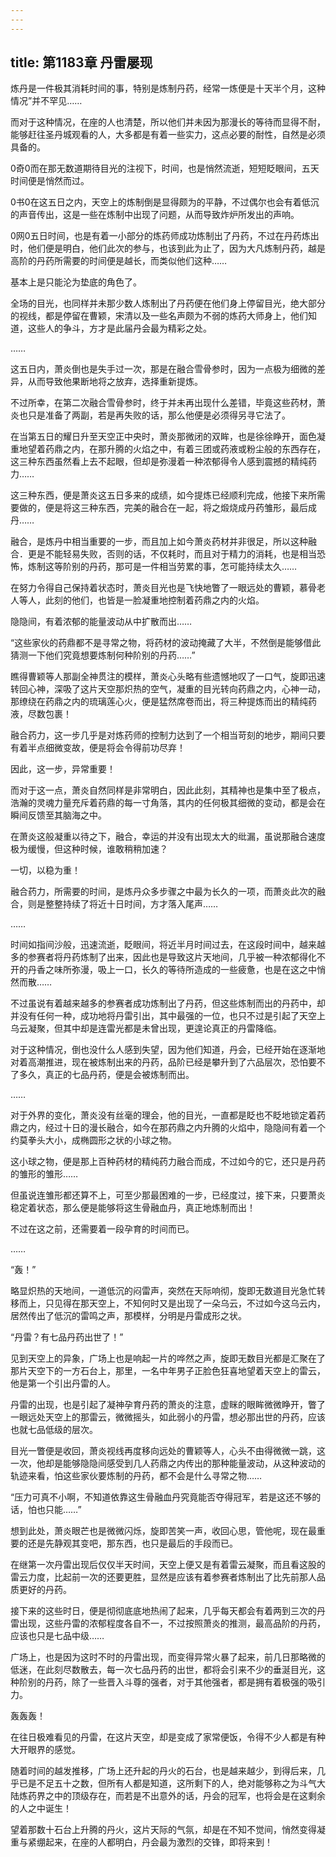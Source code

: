 ```yaml
---
---
---
```

title: 第1183章 丹雷屡现
---



炼丹是一件极其消耗时间的事，特别是炼制丹药，经常一炼便是十天半个月，这种情况”并不罕见……

而对于这种情况，在座的人也清楚，所以他们并未因为那漫长的等待而显得不耐，能够赶往圣丹城观看的人，大多都是有着一些实力，这点必要的耐性，自然是必须具备的。

0奇0而在那无数道期待目光的注视下，时间，也是悄然流逝，短短眨眼间，五天时间便是悄然而过。

0书0在这五日之内，天空上的炼制倒是显得颇为的平静，不过偶尔也会有着低沉的声音传出，这是一些在炼制中出现了问题，从而导致炸炉所发出的声响。

0网0五日时间，也是有着一小部分的炼药师成功炼制出了丹药，不过在丹药炼出时，他们便是明白，他们此次的参与，也该到此为止了，因为大凡炼制丹药，越是高阶的丹药所需要的时间便是越长，而类似他们这种……

基本上是只能沦为垫底的角色了。

全场的目光，也同样并未那少数人炼制出了丹药便在他们身上停留目光，绝大部分的视线，都是停留在曹颖，宋清以及一些名声颇为不弱的炼药大师身上，他们知道，这些人的争斗，方才是此届丹会最为精彩之处。

……

这五日内，萧炎倒也是失手过一次，那是在融合雪骨参时，因为一点极为细微的差异，从而导致他果断地将之放弃，选择重新提炼。

不过所幸，在第二次融合雪骨参时，终于并未再出现什么差错，毕竟这些药材，萧炎也只是准备了两副，若是再失败的话，那么他便是必须得另寻它法了。

在当第五日的耀日升至天空正中央时，萧炎那微闭的双眸，也是徐徐睁开，面色凝重地望着药鼎之内，在那升腾的火焰之中，有着三团或药液或粉尘般的东西存在，这三种东西虽然看上去不起眼，但却是弥漫着一种浓郁得令人感到震撼的精纯药力……

这三种东西，便是萧炎这五日多来的成绩，如今提炼已经顺利完成，他接下来所需要做的，便是将这三种东西，完美的融合在一起，将之煅烧成丹药雏形，最后成丹……

融合，是炼丹中相当重要的一步，而且加上如今萧炎药材并非很足，所以这种融合．更是不能轻易失败，否则的话，不仅耗时，而且对于精力的消耗，也是相当恐怖，炼制这等阶别的丹药，那可是一件相当劳累的事，怎可能持续太久……

在努力令得自己保持着状态时，萧炎目光也是飞快地瞥了一眼远处的曹颖，慕骨老人等人，此刻的他们，也皆是一脸凝重地控制着药鼎之内的火焰。

隐隐间，有着浓郁的能量波动从中扩散而出……

“这些家伙的药鼎都不是寻常之物，将药材的波动掩藏了大半，不然倒是能够借此猜测一下他们究竟想要炼制何种阶别的丹药……”

瞧得曹颖等人那副全神贯注的模样，萧炎心头略有些遗憾地叹了一口气，旋即迅速转回心神，深吸了这片天空那炽热的空气，凝重的目光转向药鼎之内，心神一动，那缭绕在药鼎之内的琉璃莲心火，便是猛然席卷而出，将三种提炼而出的精纯药液，尽数包裹！

融合药力，这一步几乎是对炼药师的控制力达到了一个相当苛刻的地步，期间只要有着半点细微变故，便是将会令得前功尽弃！

因此，这一步，异常重要！

而对于这一点，萧炎自然同样是非常明白，因此此刻，其精神也是集中至了极点，浩瀚的灵魂力量充斥着药鼎的每一寸角落，其内的任何极其细微的变动，都是会在瞬间反馈至其脑海之中。

在萧炎这般凝重以待之下，融合，幸运的并没有出现太大的纰漏，虽说那融合速度极为缓慢，但这种时候，谁敢稍稍加速？

一切，以稳为重！

融合药力，所需要的时间，是炼丹众多步骤之中最为长久的一项，而萧炎此次的融合，则是整整持续了将近十日时间，方才落入尾声……

……

时间如指间沙般，迅速流逝，眨眼间，将近半月时间过去，在这段时间中，越来越多的参赛者将丹药炼制了出来，因此也是导致这片天地间，几乎被一种浓郁得化不开的丹香之味所弥漫，吸上一口，长久的等待所造成的一些疲惫，也是在这之中悄然而散……

不过虽说有着越来越多的参赛者成功炼制出了丹药，但这些炼制而出的丹药中，却并没有任何一种，成功地将丹雷引出，其中最强的一位，也只不过是引起了天空上乌云凝聚，但其中却是连雷光都是未曾出现，更遑论真正的丹雷降临。

对于这种情况，倒也没什么人感到失望，因为他们知道，丹会，已经开始在逐渐地对着高潮推进，现在被炼制出来的丹药，品阶已经是攀升到了六品层次，恐怕要不了多久，真正的七品丹药，便是会被炼制而出。

……

对于外界的变化，萧炎没有丝毫的理会，他的目光，一直都是眨也不眨地锁定着药鼎之内，经过十日的漫长融合，如今在那药鼎之内升腾的火焰中，隐隐间有着一个约莫拳头大小，成椭圆形之状的小球之物。

这小球之物，便是那上百种药材的精纯药力融合而成，不过如今的它，还只是丹药的雏形的雏形……

但虽说连雏形都还算不上，可至少那最困难的一步，已经度过，接下来，只要萧炎稳定着状态，那么便是能够将这生骨融血丹，真正地炼制而出！

不过在这之前，还需要着一段孕育的时间而已。

……

“轰！”

略显炽热的天地间，一道低沉的闷雷声，突然在天际响彻，旋即无数道目光急忙转移而上，只见得在那天空上，不知何时又是出现了一朵乌云，不过如今这乌云内，居然传出了低沉的雷鸣之声，那模样，分明是丹雷成形之状。

“丹雷？有七品丹药出世了！”

见到天空上的异象，广场上也是响起一片的哗然之声，旋即无数目光都是汇聚在了那片天空下的一方石台上，那里，一名中年男子正脸色狂喜地望着天空上的雷云，他是第一个引出丹雷的人。

丹雷的出现，也是引起了凝神孕育丹药的萧炎的注意，虚眯的眼眸微微睁开，瞥了一眼远处天空上的那雷云，微微摇头，如此弱小的丹雷，想必那出世的丹药，应该也就七品低级的层次。

目光一瞥便是收回，萧炎视线再度移向远处的曹颖等人，心头不由得微微一跳，这一次，他却是能够隐隐间感受到几人药鼎之内传出的那种能量波动，从这种波动的轨迹来看，怕这些家伙要炼制的丹药，都不会是什么寻常之物……

“压力可真不小啊，不知道依靠这生骨融血丹究竟能否夺得冠军，若是这还不够的话，怕也只能……”

想到此处，萧炎眼芒也是微微闪烁，旋即苦笑一声，收回心思，管他呢，现在最重要的还是先静观其变吧，那东西，也只是最后的手段而已。

在继第一次丹雷出现后仅仅半天时间，天空上便又是有着雷云凝聚，而且看这股的雷云力度，比起前一次的还要更胜，显然是应该有着参赛者炼制出了比先前那人品质更好的丹药。

接下来的这些时日，便是彻彻底底地热闹了起来，几乎每天都会有着两到三次的丹雷出现，这些丹雷的浓郁程度各自不一，不过按照萧炎的推测，最高品阶的丹药，应该也只是七品中级……

广场上，也是因为这时不时的丹雷出现，而变得异常火暴了起来，前几日那略微的低迷，在此刻尽数散去，每一次七品丹药的出世，都将会引来不少的垂涎目光，这种阶别的丹药，除了一些晋入斗尊的强者，对于其他强者，都是拥有着极强的吸引力。

轰轰轰！

在往日极难看见的丹雷，在这片天空，却是变成了家常便饭，令得不少人都是有种大开眼界的感觉。

随着时间的越发推移，广场上还升起的丹火的石台，也是越来越少，到得后来，几乎已是不足五十之数，但所有人都是知道，这所剩下的人，绝对能够称之为斗气大陆炼药界之中的顶级存在，而若是不出意外的话，丹会的冠军，也将会是在这剩余的人之中诞生！

望着那数十石台上升腾的丹火，这片天际的气氛，却是在不知不觉间，悄然变得凝重与紧绷起来，在座的人都明白，丹会最为激烈的交锋，即将来到！